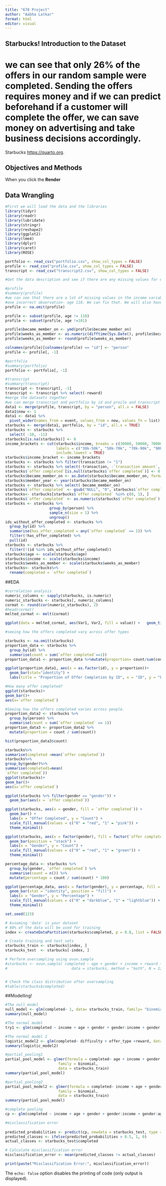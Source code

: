 ```yaml
---
title: "678 Project"
author: "Aabha Latkar"
format: html
editor: visual
---
```


## Starbucks! Introduction to the Dataset
# we can see that only 26% of the offers in our random sample were completed. Sending the offers requires money and if we can predict beforehand if a customer will complete the offer, we can save money on advertising and take business decisions accordingly.

Starbucks <https://quarto.org>.

## Objectives and Methods

When you click the **Render** 

## Data Wrangling

```r
#First we will load the data and the libraries
library(tidyr)
library(readr)
library(lubridate)
library(stringr)
library(reshape2)
library(ggplot2)
library(lme4)
library(dplyr)
library(caret)
library(ROSE)

portfolio <- read_csv("portfolio.csv", show_col_types = FALSE)
profile <- read_csv("profile.csv", show_col_types = FALSE)
transcript <- read_csv("transcript2.csv", show_col_types = FALSE)
```

```r
#Get the data description and see if there are any missing values for each of the 3 dataset

#profile
#summary(profile)
#we can see that there are a lot of missing values in the income variable and there is 
#one incorrect observation- age 118. We can fix that. We will also have to seperate the "became member on" column into year, month and day to get the duration of the customer's membership. 
profile <- na.omit(profile)

profile <- subset(profile, age != 118)
profile <- subset(profile, age !=101)

profile$became_member_on <- ymd(profile$became_member_on)
profile$weeks_as_member <- as.numeric(difftime(Sys.Date(), profile$became_member_on, units = "weeks"))
profile$weeks_as_member <- round(profile$weeks_as_member)

colnames(profile)[colnames(profile) == "id"] <- "person"
profile <- profile[, -1]

#portfolio
#summary(portfolio)
portfolio <- portfolio[, -1]

#transcript
#summary(transcript)
transcript <- transcript[, -1]
transcript <- transcript %>% select(-reward)
#merge the datasets together
#we can merge transcript and portfolio by id and proile and transcript by person
data1 <- merge(profile, transcript, by = "person", all.x = FALSE)
data1$new <- 1
data1 <- data1 %>%
  pivot_wider(names_from = event, values_from = new, values_fn = list)
starbucks <- merge(data1, portfolio, by = "id", all.x = TRUE)
starbucks <- starbucks %>%
  select( -10, -11)
starbucks[is.na(starbucks)] <- 0
income_brackets <- cut(starbucks$income, breaks = c(30000, 50000, 70000, 90000, 110000, 120000),
                       labels = c("30k-50k", "50k-70k", "70k-90k", "90k-110k", "110k-120k"),
                       include.lowest = TRUE)
starbucks$income_bracket <- income_brackets
starbucks <- starbucks %>% filter(transaction != "1")
starbucks <- starbucks %>% select(-transaction, -`transaction amount`, -`offer viewed`, -`offer received`, -time)
starbucks$`offer completed`[is.null(starbucks$`offer completed`)] <- 0
starbucks$became_member_on <- as.Date(starbucks$became_member_on, format = "%Y%m%d")
starbucks$member_year <- year(starbucks$became_member_on)
starbucks <- starbucks %>% select(-became_member_on)
starbucks$`offer completed` <- gsub("NULL", "0", starbucks$`offer completed`)
starbucks<- starbucks[starbucks$`offer completed` %in% c(0, 1), ]
starbucks$`offer completed` <- as.numeric(starbucks$`offer completed`)
starbucks <- starbucks %>%
                    group_by(person) %>%
                    sample_n(size = 1) %>%
                    ungroup()
ids_without_offer_completed <- starbucks %>%
  group_by(id) %>%
  summarise(has_offer_completed = any(`offer completed` == 1)) %>%
  filter(!has_offer_completed) %>%
  pull(id)
starbucks <- starbucks %>%
  filter(!(id %in% ids_without_offer_completed))
starbucks$age <- scale(starbucks$age)
starbucks$income <- scale(starbucks$income)
starbucks$weeks_as_member <- scale(starbucks$weeks_as_member)
starbucks<- starbucks%>%
  rename(completed = `offer completed`)
```

##EDA
```r
#correlation analysis
numeric_columns <- sapply(starbucks, is.numeric)
numeric_starbucks <- starbucks[, numeric_columns]
cormat <- round(cor(numeric_starbucks), 2)
#head(cormat)
melted_cormat <- melt(cormat)

ggplot(data = melted_cormat, aes(Var1, Var2, fill = value)) +   geom_tile() +   geom_text(aes(label = round(value, 2)), color = "black") +     scale_fill_gradient(low = "blue", high = "red") +   labs(title = "College Correlation Heatmap", x = "Variables", y = "Variables") +   theme(axis.text.x = element_text(angle = 45, hjust = 1))  

#seeing how the offers completed vary across offer types

starbucks <- na.omit(starbucks)
proportion_data <- starbucks %>%
  group_by(id) %>%
  summarise(count = sum(`offer completed`==1))
proportion_data1 <- proportion_data %>%mutate(proportion= count/sum(count))

ggplot(proportion_data1, aes(x = as.factor(id), y = proportion))+
  geom_bar(stat="identity") +
  labs(title = "Proportion of Offer Completion by ID", x = "ID", y = "Proportion of Offer Completion") + theme(axis.text.x = element_text(angle = 45, hjust = 1))

#How many offer completed?
ggplot(starbucks)+
geom_bar()+
aes(x=`offer completed`)

#Seeing how the offers completed varies across people.
proportion_data2 <- starbucks %>%
  group_by(person) %>%   
  summarise(count = sum(`offer completed` == 1))
proportion_data3 <- proportion_data2 %>%
  mutate(proportion = count / sum(count))

hist(proportion_data3$count)

starbucks%>%
summarise(completed =mean(`offer completed`))
starbucks%>%
group_by(gender)%>%
summarise(completed1=mean(
`offer completed`))
ggplot(starbucks)+
geom_bar()+
aes(x=`offer completed`)

ggplot(starbucks %>% filter(gender == "gender")) +
  geom_bar(aes(x = `offer completed`))

ggplot(starbucks, aes(x = gender, fill = `offer completed`)) +
  geom_bar() +
  labs(x = "Offer Completed", y = "Count") +
  scale_fill_manual(values = c("0" = "red", "1" = "pink")) +
  theme_minimal()

ggplot(starbucks, aes(x = factor(gender), fill = factor(`offer completed`))) +
  geom_bar(position = "stack") +
  labs(x = "Gender", y = "Count") +
  scale_fill_manual(values = c("0" = "red", "1" = "green")) +
  theme_minimal()

percentage_data <- starbucks %>%
  group_by(gender, `offer completed`) %>%
  summarise(count = n()) %>%
  mutate(percentage = count / sum(count) * 100)

ggplot(percentage_data, aes(x = factor(gender), y = percentage, fill = factor(`offer completed`))) +
  geom_bar(stat = "identity", position = "fill") +
  labs(x = "Gender", y = "Percentage") +
  scale_fill_manual(values = c("0" = "darkblue", "1" = "lightblue")) +
  theme_minimal()
```

```r
set.seed(123)

# Assuming 'data' is your dataset
# 80% of the data will be used for training
index <- createDataPartition(starbucks$completed, p = 0.8, list = FALSE)

# Create training and test sets
starbucks_train <- starbucks[index, ]
starbucks_test  <- starbucks[-index, ]
```

```r

# Perform oversampling using ovun.sample
#starbucks <- ovun.sample( completed ~ age + gender + income + reward + id+ difficulty + weeks_as_member + offer_type + channels,
#                             data = starbucks, method = "both", N = 12000, seed =  #1)$data


# Check the class distribution after oversampling
#table(starbucks$completed)

```

##Modelling!
```r
#The null model
null_model <- glm(completed~ 1, data= starbucks_train, family= "binomial")
summary(null_model)

#The normal model
try1 <- glm(completed ~ income + age + gender + gender:income + gender:age + weeks_as_member+ difficulty+reward, data = starbucks_train, family = "binomial")

#The normal model 2
logistic_model2 <- glm(completed~ difficulty + offer_type +reward, data= starbucks_train, family= "binomial")
summary(logistic_model2)

#partial_pooling1
partial_pool_model <- glmer(formula = completed~ age + income + gender + weeks_as_member + (1 | id),
                        family = binomial,
                        data = starbucks_train)
summary(partial_pool_model)

#partial_pooling2
partial_pool_model2 <- glmer(formula = completed~ income + age + gender + gender:income + gender:age + weeks_as_member + offer_type + difficulty +(1 | id),
                        family = binomial,
                        data = starbucks_train)
summary(partial_pool_model)

#complete pooling
cp <- glm(completed ~ income + age + gender + gender:income + gender:age + weeks_as_member+id, data = starbucks_train, family = "binomial")
```


```r
#misclassification error
 
predicted_probabilities <- predict(cp, newdata = starbucks_test, type = "response")
predicted_classes <- ifelse(predicted_probabilities > 0.5, 1, 0)
actual_classes <- starbucks_test$completed

# Calculate misclassification error
misclassification_error <- mean(predicted_classes != actual_classes)

print(paste("Misclassification Error:", misclassification_error))

```




The `echo: false` option disables the printing of code (only output is displayed).
